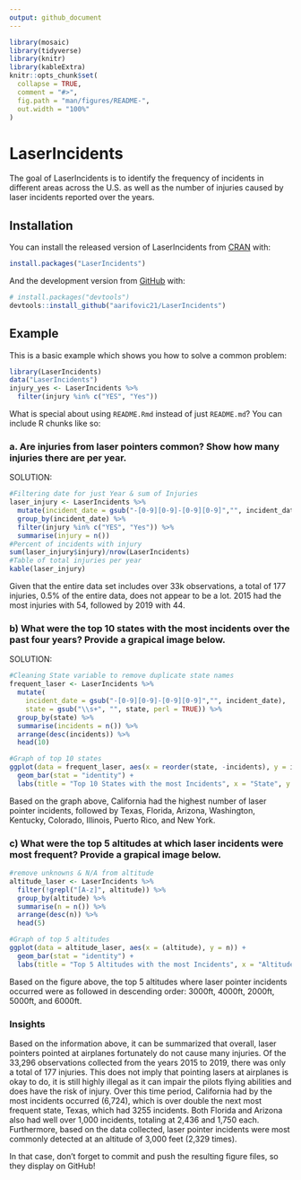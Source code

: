 ```yaml
---
output: github_document
---
```


<!-- README.md is generated from README.Rmd. Please edit that file -->

```r
library(mosaic)
library(tidyverse)
library(knitr)
library(kableExtra)
knitr::opts_chunk$set(
  collapse = TRUE,
  comment = "#>",
  fig.path = "man/figures/README-",
  out.width = "100%"
)
```

# LaserIncidents

<!-- badges: start -->

<!-- badges: end -->

The goal of LaserIncidents is to identify the frequency of incidents in different areas across the U.S. as well as the number of injuries caused by laser incidents reported over the years. 

## Installation

You can install the released version of LaserIncidents from [CRAN](https://CRAN.R-project.org) with:

``` r
install.packages("LaserIncidents")
```

And the development version from [GitHub](https://github.com/) with:

``` r
# install.packages("devtools")
devtools::install_github("aarifovic21/LaserIncidents")
```
## Example

This is a basic example which shows you how to solve a common problem:

```r
library(LaserIncidents)
data("LaserIncidents")
injury_yes <- LaserIncidents %>%
  filter(injury %in% c("YES", "Yes"))
```

What is special about using `README.Rmd` instead of just `README.md`? You can include R chunks like so:

### a. Are injuries from laser pointers common? Show how many injuries there are per year.

SOLUTION:

```r
#Filtering date for just Year & sum of Injuries
laser_injury <- LaserIncidents %>%
  mutate(incident_date = gsub("-[0-9][0-9]-[0-9][0-9]","", incident_date)) %>%
  group_by(incident_date) %>%
  filter(injury %in% c("YES", "Yes")) %>%
  summarise(injury = n())
#Percent of incidents with injury
sum(laser_injury$injury)/nrow(LaserIncidents)
#Table of total injuries per year
kable(laser_injury)
```
Given that the entire data set includes over 33k observations, a total of 177 injuries, 0.5% of the entire data, does not appear to be a lot. 2015 had the most injuries with 54, followed by 2019 with 44.

### b) What were the top 10 states with the most incidents over the past four years? Provide a grapical image below.

SOLUTION:

```r
#Cleaning State variable to remove duplicate state names
frequent_laser <- LaserIncidents %>%
  mutate(
    incident_date = gsub("-[0-9][0-9]-[0-9][0-9]","", incident_date),
    state = gsub("\\s+", "", state, perl = TRUE)) %>%
  group_by(state) %>%
  summarise(incidents = n()) %>%
  arrange(desc(incidents)) %>%
  head(10)

#Graph of top 10 states
ggplot(data = frequent_laser, aes(x = reorder(state, -incidents), y = incidents)) + 
  geom_bar(stat = "identity") + 
  labs(title = "Top 10 States with the most Incidents", x = "State", y = "Incidents")
```
Based on the graph above, California had the highest number of laser pointer incidents, followed by Texas, Florida, Arizona, Washington, Kentucky, Colorado, Illinois, Puerto Rico, and New York.


### c) What were the top 5 altitudes at which laser incidents were most frequent? Provide a grapical image below.

```r
#remove unknowns & N/A from altitude
altitude_laser <- LaserIncidents %>%
  filter(!grepl("[A-z]", altitude)) %>%
  group_by(altitude) %>%
  summarise(n = n()) %>%
  arrange(desc(n)) %>%
  head(5)

#Graph of top 5 altitudes
ggplot(data = altitude_laser, aes(x = (altitude), y = n)) + 
  geom_bar(stat = "identity") + 
  labs(title = "Top 5 Altitudes with the most Incidents", x = "Altitude (ft)", y = "Incidents")
```
Based on the figure above, the top 5 altitudes where laser pointer incidents occurred were as followed in descending order: 3000ft, 4000ft, 2000ft, 5000ft, and 6000ft.

### Insights

Based on the information above, it can be summarized that overall, laser pointers pointed at airplanes fortunately do not cause many injuries. Of the 33,296 observations collected from the years 2015 to 2019, there was only a total of 177 injuries. This does not imply that pointing lasers at airplanes is okay to do, it is still highly illegal as it can impair the pilots flying abilities and does have the risk of injury. Over this time period, California had by the most incidents occurred (6,724), which is over double the next most frequent state, Texas, which had 3255 incidents. Both Florida and Arizona also had well over 1,000 incidents, totaling at 2,436 and 1,750 each. Furthermore, based on the data collected, laser pointer incidents were most commonly detected at an altitude of 3,000 feet (2,329 times).

In that case, don't forget to commit and push the resulting figure files, so they display on GitHub!
